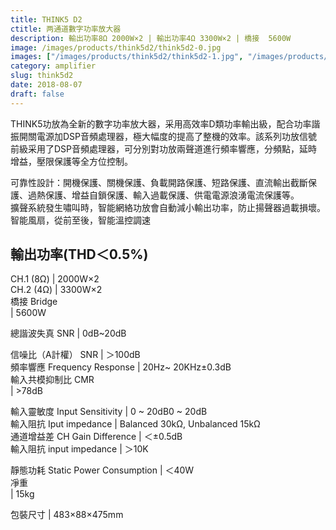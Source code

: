 ```yaml
---
title: THINK5 D2
ctitle: 两通道數字功率放大器
description: 輸出功率8Ω 2000W×2 | 輸出功率4Ω 3300W×2 | 橋接  5600W
image: /images/products/think5d2/think5d2-0.jpg
images: ["/images/products/think5d2/think5d2-1.jpg", "/images/products/think5d2/think5d2-2.jpg"]
category: amplifier
slug: think5d2
date: 2018-08-07
draft: false
---
```


  
THINK5功放為全新的數字功率放大器，采用高效率D類功率輸出級，配合功率諧振開關電源加DSP音頻處理器，極大幅度的提高了整機的效率。該系列功放信號前級采用了DSP音頻處理器，可分別對功放兩聲道進行頻率響應，分頻點，延時增益，壓限保護等全方位控制。  
  
可靠性設計：開機保護、關機保護、負載開路保護、短路保護、直流輸出截斷保護、過熱保護、增益自鎖保護、輸入過載保護、供電電源浪湧電流保護等。  
擴聲系統發生嘯叫時，智能網絡功放會自動減小輸出功率，防止揚聲器過載損壞。  
智能風扇，從前至後，智能溫控調速  
  
  
  

  
  
  
輸出功率(THD＜0.5%)  
---  
CH.1 (8Ω)  |  2000W×2  
CH.2 (4Ω)  |  3300W×2  
橋接 Bridge  
|  5600W  
  
總諧波失真 SNR  |  0dB~20dB  
  
信噪比（A計權） SNR  |  ＞100dB   
頻率響應   Frequency Response  |  20Hz~ 20KHz±0.3dB   
輸入共模抑制比 CMR  
|  >78dB  
  
輸入靈敏度  Input Sensitivity  |  0 ~ 20dB0 ~ 20dB   
輸入阻抗 Iput impedance  |  Balanced 30kΩ, Unbalanced 15kΩ   
通道增益差 CH Gain Difference  |  ＜±0.5dB   
輸入阻抗    input impedance  |  ＞10K  
  
靜態功耗  Static Power Consumption  |  ＜40W   
凈重  
|  15kg  
  
包裝尺寸  |  483×88×475mm  



